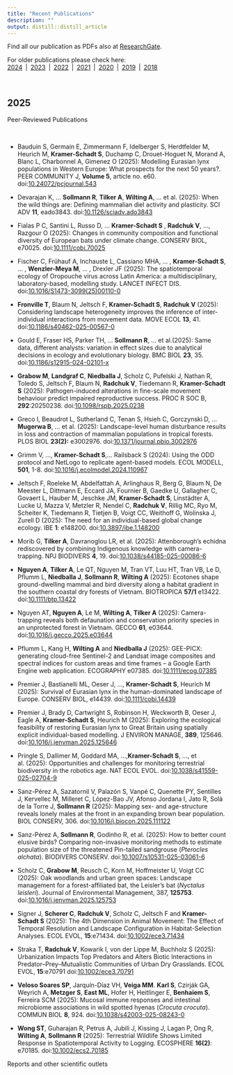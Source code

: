 ```yaml
---
title: "Recent Publications"
description: ""
output: distill::distill_article
---
```


Find all our publication as PDFs also at [ResearchGate](https://www.researchgate.net/).   
  
For older publications please check here:<br> [2024](pubs-2024.html)&ensp;|&ensp;[2023](pubs-2023.html)&ensp;|&ensp;[2022](pubs-2022.html)&ensp;|&ensp;[2021](pubs-2021.html)&ensp;|&ensp;[2020](pubs-2020.html)&ensp;|&ensp;[2019](pubs-2019.html)&ensp;|&ensp;[2018](pubs-2018.html) 

<br>

## 2025

<div class='headerbox'><hbox>Peer-Reviewed Publications</hbox></div><br>

* Bauduin S, Germain E, Zimmermann F, Idelberger S, Herdtfelder M, Heurich M, **Kramer-Schadt S**, Duchamp C, Drouet-Hoguet N, Morand A, Blanc L, Charbonnel A, Gimenez O (2025): Modelling Eurasian lynx populations in Western Europe: What prospects for the next 50 years?. PEER COMMUNITY J, **Volume 5**, article no. e60. doi:<span>[10.24072/pcjournal.543](https://doi.org/10.24072/pcjournal.543)</span> 

* Devarajan K, ... **Sollmann R**, **Tilker A**, **Wilting A**, ...  et al. (2025): When the wild things are: Defining mammalian diel activity and plasticity. SCI ADV **11**, eado3843. doi:<span>[10.1126/sciadv.ado3843](https://doi.org/10.1126/sciadv.ado3843)</span>

*  Fialas P C, Santini L, Russo D, … **Kramer-Schadt S** , **Radchuk V**, …, Razgour O (2025): Changes in community composition and functional diversity of European bats under climate change. CONSERV BIOL, e70025. doi:<span>[10.1111/cobi.70025 ](https://doi.org/10.1111/cobi.70025)</span>

* Fischer C, Frühauf A, Inchauste L, Cassiano MHA, ... , **Kramer-Schadt S**, ... , **Wenzler-Meya M**, ... , Drexler JF (2025): The spatiotemporal ecology of Oropouche virus across Latin America: a multidisciplinary, laboratory-based, modelling study. LANCET INFECT DIS. doi:<span>[10.1016/S1473-3099(25)00110-0](https://doi.org/10.1016/S1473-3099(25)00110-0)</span>  

* **Fronville T**, Blaum N, Jeltsch F, **Kramer-Schadt S**, **Radchuk V** (2025): Considering landscape heterogeneity improves the inference of inter-individual interactions from movement data. MOVE ECOL **13**, 41. doi:<span>[10.1186/s40462-025-00567-0](https://doi.org/10.1186/s40462-025-00567-0)</span>

* Gould E, Fraser HS, Parker TH, ... **Sollmann R**, ... et al.(2025): Same data, different analysts: variation in effect sizes due to analytical decisions in ecology and evolutionary biology. BMC BIOL **23**, 35. doi:<span>[10.1186/s12915-024-02101-x](https://doi.org/10.1186/s12915-024-02101-x)</span>  

* **Grabow M**, **Landgraf C**, **Niedballa J**, Scholz C, Pufelski J, Nathan R, Toledo S, Jeltsch F, Blaum N, **Radchuk V**, Tiedemann R, **Kramer-Schadt S** (2025): Pathogen-induced alterations in fine-scale movement behaviour predict impaired reproductive success. PROC R SOC B, **292**:20250238. doi:<span>[10.1098/rspb.2025.0238](http://doi.org/10.1098/rspb.2025.0238)</span>

* Greco I, Beaudrot L, Sutherland C, Tenan S, Hsieh C, Gorczynski D, ... **Mugerwa B**, ...  et al. (2025): Landscape-level human disturbance results in loss and contraction of mammalian populations in tropical forests. PLOS BIOL **23(2):** e3002976. doi:<span>[10.1371/journal.pbio.3002976](https://doi.org/10.1371/journal.pbio.3002976)</span> 

* Grimm V, …, **Kramer-Schadt S**,… Railsback S (2024): Using the ODD protocol and NetLogo to replicate agent-based models. ECOL MODELL, **501**, 1-8. doi:<span>[10.1016/j.ecolmodel.2024.110967](https://doi.org/10.1016/j.ecolmodel.2024.110967)</span>  

* Jeltsch F, Roeleke M, Abdelfattah A, Arlinghaus R, Berg G, Blaum N, De Meester L, Dittmann E, Eccard JA, Fournier B, Gaedke U, Gallagher C, Govaert L, Hauber M, Jeschke JM, **Kramer-Schadt S**, Linstädter A, Lucke U, Mazza V, Metzler R, Nendel C, **Radchuk V**, Rillig MC, Ryo M, Scheiter K, Tiedemann R, Tietjen B, Voigt CC, Weithoff G, Wolinska J, Zurell D (2025): The need for an individual-based global change ecology. IBE **1**: e148200. doi:<span>[10.3897/ibe.1.148200](https://doi.org/10.3897/ibe.1.148200)</span>

* Morib G, **Tilker A**, Davranoglou LR, et al. (2025): Attenborough’s echidna rediscovered by combining Indigenous knowledge with camera-trapping. NPJ BIODIVERS **4**, 19. doi:<span>[10.1038/s44185-025-00086-6](https://doi.org/10.1038/s44185-025-00086-6)</span>

* **Nguyen A**, **Tilker A**, Le QT, Nguyen M, Tran VT, Luu HT, Tran VB, Le D, Pflumm L, **Niedballa J**, **Sollmann R**, **Wilting A** (2025): Ecotones shape ground-dwelling mammal and bird diversity along a habitat gradient in the southern coastal dry forests of Vietnam. BIOTROPICA **57/1** e13422. doi:<span>[10.1111/btp.13422](https://doi.org/10.1111/btp.13422)</span>

* Nguyen AT, **Nguyen A**, Le M, **Wilting A**, **Tilker A** (2025): Camera-trapping reveals both defaunation and conservation priority species in an unprotected forest in Vietnam. GECCO **61**, e03644. doi:<span>[10.1016/j.gecco.2025.e03644](https://doi.org/10.1016/j.gecco.2025.e03644)</span> 

* Pflumm L, Kang H, **Wilting A** and **Niedballa J** (2025): GEE-PICX: generating cloud-free Sentinel-2 and Landsat image composites and spectral indices for custom areas and time frames – a Google Earth Engine web application. ECOGRAPHY e07385. doi:<span>[10.1111/ecog.07385](https://doi.org/10.1111/ecog.07385)</span>

* Premier J, Bastianelli ML, Oeser J, …, **Kramer-Schadt S**, Heurich M (2025): Survival of Eurasian lynx in the human-dominated landscape of Europe. CONSERV BIOL, e14439. doi:<span>[10.1111/cobi.14439](https://doi.org/10.1111/cobi.14439)</span>  

* Premier J, Brady D, Cartwright S, Robinson H, Weckworth B, Oeser J, Eagle A, **Kramer-Schadt S**, Heurich M (2025):
Exploring the ecological feasibility of restoring Eurasian lynx to Great Britain using spatially explicit individual-based modelling.
J ENVIRON MANAGE, **389**, 125646. doi:<span>[10.1016/j.jenvman.2025.125646](https://doi.org/10.1016/j.jenvman.2025.125646)</span>   

* Pringle S, Dallimer M, Goddard MA, …,**Kramer-Schadt S**, …, et al. (2025): Opportunities and challenges for monitoring terrestrial biodiversity in the robotics age. NAT ECOL EVOL. doi:<span>[10.1038/s41559-025-02704-9](https://doi.org/10.1038/s41559-025-02704-9)</span>   

* Sanz-Pérez A, Sazatornil V, Palazón S, Vanpé C, Quenette PY, Sentilles J, Kervellec M, Milleret C, López-Bao JV, Afonso Jordana I, Jato R, Solà de la Torre J, **Sollmann R** (2025): Mapping sex- and age-structure reveals lonely males at the front in an expanding brown bear population. BIOL CONSERV, 306. doi:<span>[10.1016/j.biocon.2025.111122](https://doi.org/10.1016/j.biocon.2025.111122)</span> 

* Sanz-Pérez A, **Sollmann R**, Godinho R, et al. (2025): How to better count elusive birds? Comparing non-invasive monitoring methods to estimate population size of the threatened Pin-tailed sandgrouse (*Pterocles alchata*). BIODIVERS CONSERV. doi:<span>[10.1007/s10531-025-03061-6](https://doi.org/10.1007/s10531-025-03061-6)</span>

* Scholz C, **Grabow M**, Reusch C, Korn M, Hoffmeister U, Voigt CC (2025): Oak woodlands and urban green spaces: Landscape management for a forest-affiliated bat, the Leisler's bat (*Nyctalus leisleri*). Journal of Environmental Management, 387, **125753**. doi:<span>[10.1016/j.jenvman.2025.125753](https://doi.org/10.1016/j.jenvman.2025.125753)</span>

* Signer J, **Scherer C**, **Radchuk V**, Scholz C, Jeltsch F and **Kramer-Schadt S** (2025): The 4th Dimension in Animal Movement: The Effect of Temporal Resolution and Landscape Configuration in Habitat-Selection Analyses. ECOL EVOL, **15**:e71434. doi:<span>[10.1002/ece3.71434](https://doi.org/10.1002/ece3.71434)</span>  

* Straka T, **Radchuk V**, Kowarik I, von der Lippe M, Buchholz S (2025): Urbanization Impacts Top Predators and Alters Biotic Interactions in Predator–Prey–Mutualistic Communities of Urban Dry Grasslands. ECOL EVOL, **15**:e70791 doi:<span>[10.1002/ece3.70791](https://doi.org/10.1002/ece3.70791)</span>  

* **Veloso Soares SP**, Jarquín-Díaz VH, **Veiga MM**. **Karl S**, Czirják GA, Weyrich A, **Metzger S**, **East ML**, Hofer H, Heitlinger E, **Benhaiem S**, Ferreira SCM (2025): Mucosal immune responses and intestinal microbiome associations in wild spotted hyenas (*Crocuta crocuta*). COMMUN BIOL **8**, 924. doi:<span>[10.1038/s42003-025-08243-0](https://doi.org/10.1038/s42003-025-08243-0)</span> 

* **Wong ST**, Guharajan R, Petrus A, Jubili J, Kissing J, Lagan P, Ong R, **Wilting A**, **Sollmann R** (2025): Terrestrial Wildlife Shows Limited Response in Spatiotemporal Activity to Logging. ECOSPHERE **16(2)**: e70185. doi:<span>[10.1002/ecs2.70185](https://doi.org/10.1002/ecs2.70185)</span> 

<div class='headerbox'><hbox>Reports and other scientific outlets</hbox></div><br>

